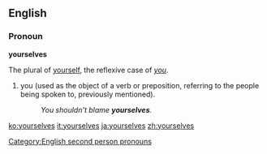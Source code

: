 ==English==

===Pronoun===
'''yourselves'''

The plural of [[yourself]], the reflexive case of ''[[you]]''. 

#you (used as the object of a verb or preposition, referring to the people being spoken to, previously mentioned).
#:''You shouldn't blame '''yourselves'''.''

[[Category:English second person pronouns]]

[[ko:yourselves]]
[[it:yourselves]]
[[ja:yourselves]]
[[zh:yourselves]]